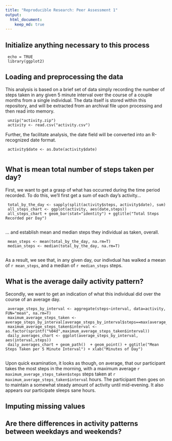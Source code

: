 ```yaml
---
title: "Reproducible Research: Peer Assessment 1"
output: 
  html_document:
    keep_md: true
---
```


## Initialize anything necessary to this process

     echo = TRUE
     library(ggplot2)

## Loading and preprocessing the data
This analysis is based on a brief set of data simply recording the number of steps taken in any given 5 minute interval over the course of a couple months from a single individual.  The data itself is stored within this repository, and will be extracted from an archival file upon processing and then read into memory.

     unzip("activity.zip")
     activity <- read.csv("activity.csv")

Further, the facilitate analysis, the date field will be converted into an R-recognized date format.    

     activity$date <- as.Date(activity$date)
     
## What is mean total number of steps taken per day?
First, we want to get a grasp of what has occurred during the time period recorded.  To do this, we'll first get a sum of each day's activity...

     total_by_the_day <- sapply(split(activity$steps, activity$date), sum)
     all_steps_chart <- ggplot(activity, aes(date,steps))
     all_steps_chart + geom_bar(stat="identity") + ggtitle("Total Steps Recorded per Day")
     
... and establish mean and median steps they individual as taken, overall.     

     mean_steps <- mean(total_by_the_day, na.rm=T)
     median_steps <- median(total_by_the_day, na.rm=T)
     
As a result, we see that, in any given day, our indivdual has walked a meean of `r mean_steps`, and a median of `r median_steps` steps.
     
## What is the average daily activity pattern?
Secondly, we want to get an indication of what this individual did over the course of an average day.

     average_steps_by_interval <- aggregate(steps~interval, data=activity, FUN="mean", na.rm=T)
     maximum_average_steps_taken <- average_steps_by_interval[average_steps_by_interval$steps==max(average_steps_by_interval$steps),]
     maximum_average_steps_taken$interval <- as.factor(sprintf("%04d",maximum_average_steps_taken$interval))
     daily_averages_chart <- ggplot(average_steps_by_interval, aes(interval,steps))
     daily_averages_chart + geom_path()  + geom_point() + ggtitle("Mean Steps Taken per 5 Minute Interval") + xlab("Minutes of Day")
     
Upon quick examination, it looks as though, on average, that our participant takes the most steps in the morning, with a maximum average `r maximum_average_steps_taken$steps` steps taken at `r maximum_average_steps_taken$interval` hours.  The participant then goes on to maintain a somewhat steady amount of activity until mid-evening.  It also appears our participate sleeps sane hours.

## Imputing missing values



## Are there differences in activity patterns between weekdays and weekends?

